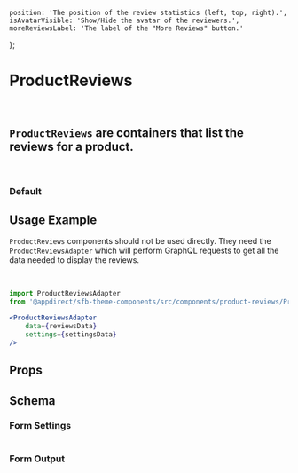 
    position: 'The position of the review statistics (left, top, right).',
    isAvatarVisible: 'Show/Hide the avatar of the reviewers.',
    moreReviewsLabel: 'The label of the "More Reviews" button.'
};

<Meta of={ProductReviewsStories} />

# ProductReviews

<br />

## `ProductReviews` are containers that list the reviews for a product.

<br />

### Default

<Canvas>
  <Story of={ProductReviewsStories.Default} />
</Canvas>

## Usage Example

`ProductReviews` components should not be used directly. They need the `ProductReviewsAdapter`
which will perform GraphQL requests to get all the data needed to display the reviews.

<CollapsibleJsonSnippet summary="settingsData" code={getArgs(ProductReviews.schema().form)} />

<br />

<CollapsibleJsonSnippet summary="reviewsData" code={reviewsData} />

```jsx
import ProductReviewsAdapter
from '@appdirect/sfb-theme-components/src/components/product-reviews/ProductReviewsAdapter';

<ProductReviewsAdapter
    data={reviewsData}
    settings={settingsData}
/>
```

## Props

<ArgsTable of={ProductReviews} />

## Schema

### Form Settings

<table>
  <TableContentFromObject obj={productReviewsSettings} />
</table>

### Form Output

<FormOutput code={ProductReviews.schema().form} />
